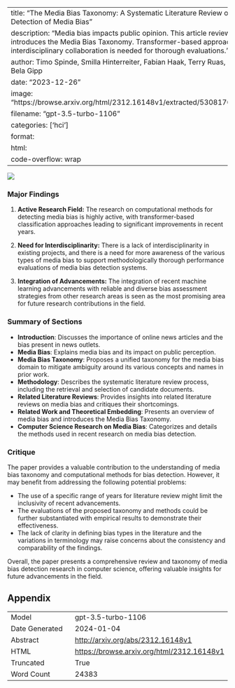 
---
title: "The Media Bias Taxonomy: A Systematic Literature Review on the Forms and Automated Detection of Media Bias"
description: "Media bias impacts public opinion. This article reviews research on detecting bias and introduces the Media Bias Taxonomy. Transformer-based approaches show promise, but interdisciplinary collaboration is needed for thorough evaluations."
author: Timo Spinde, Smilla Hinterreiter, Fabian Haak, Terry Ruas, Helge Giese, Norman Meuschke, Bela Gipp
date: "2023-12-26"
image: "https://browse.arxiv.org/html/2312.16148v1/extracted/5308176/figures/CrawlTaxonomyV2.png"
filename: "gpt-3.5-turbo-1106"
categories: ['hci']
format:
  html:
    code-overflow: wrap
---

![](https://browse.arxiv.org/html/2312.16148v1/extracted/5308176/figures/CrawlTaxonomyV2.png)

### Major Findings

1. **Active Research Field:** The research on computational methods for detecting media bias is highly active, with transformer-based classification approaches leading to significant improvements in recent years.

2. **Need for Interdisciplinarity:** There is a lack of interdisciplinarity in existing projects, and there is a need for more awareness of the various types of media bias to support methodologically thorough performance evaluations of media bias detection systems.

3. **Integration of Advancements:** The integration of recent machine learning advancements with reliable and diverse bias assessment strategies from other research areas is seen as the most promising area for future research contributions in the field.

### Summary of Sections

- **Introduction**: Discusses the importance of online news articles and the bias present in news outlets.
- **Media Bias**: Explains media bias and its impact on public perception.
- **Media Bias Taxonomy**: Proposes a unified taxonomy for the media bias domain to mitigate ambiguity around its various concepts and names in prior work.
- **Methodology**: Describes the systematic literature review process, including the retrieval and selection of candidate documents.
- **Related Literature Reviews**: Provides insights into related literature reviews on media bias and critiques their shortcomings.
- **Related Work and Theoretical Embedding**: Presents an overview of media bias and introduces the Media Bias Taxonomy.
- **Computer Science Research on Media Bias**: Categorizes and details the methods used in recent research on media bias detection.

### Critique

The paper provides a valuable contribution to the understanding of media bias taxonomy and computational methods for bias detection. However, it may benefit from addressing the following potential problems:

- The use of a specific range of years for literature review might limit the inclusivity of recent advancements.
- The evaluations of the proposed taxonomy and methods could be further substantiated with empirical results to demonstrate their effectiveness.
- The lack of clarity in defining bias types in the literature and the variations in terminology may raise concerns about the consistency and comparability of the findings.

Overall, the paper presents a comprehensive review and taxonomy of media bias detection research in computer science, offering valuable insights for future advancements in the field.

## Appendix

|          |          |
|----------|----------|
| Model     | gpt-3.5-turbo-1106       |
| Date Generated     | 2024-01-04       |
| Abstract | [http://arxiv.org/abs/2312.16148v1](http://arxiv.org/abs/2312.16148v1)        |
| HTML     | [https://browse.arxiv.org/html/2312.16148v1](https://browse.arxiv.org/html/2312.16148v1)       |
| Truncated       | True       |
| Word Count       | 24383       |